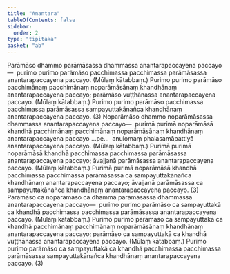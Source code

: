 ```yaml
---
title: "Anantara"
tableOfContents: false
sidebar:
  order: 2
type: "tipitaka"
basket: "ab"
---
```



<DynamicBreadcrumb />

<Division number="23">

<Paragraph number="2169">
Parāmāso dhammo parāmāsassa dhammassa anantarapaccayena paccayo—  purimo purimo parāmāso pacchimassa pacchimassa parāmāsassa anantarapaccayena paccayo. (Mūlaṃ kātabbaṃ.) Purimo purimo parāmāso pacchimānaṃ pacchimānaṃ noparāmāsānaṃ khandhānaṃ anantarapaccayena paccayo; parāmāso vuṭṭhānassa anantarapaccayena paccayo. (Mūlaṃ kātabbaṃ.) Purimo purimo parāmāso pacchimassa pacchimassa parāmāsassa sampayuttakānañca khandhānaṃ anantarapaccayena paccayo. (3)
</Paragraph>

</Division>
<Division number="24">

<Paragraph number="2170">
Noparāmāso dhammo noparāmāsassa dhammassa anantarapaccayena paccayo—  purimā purimā noparāmāsā khandhā pacchimānaṃ pacchimānaṃ noparāmāsānaṃ khandhānaṃ anantarapaccayena paccayo …pe…  anulomaṃ phalasamāpattiyā anantarapaccayena paccayo. (Mūlaṃ kātabbaṃ.) Purimā purimā noparāmāsā khandhā pacchimassa pacchimassa parāmāsassa anantarapaccayena paccayo; āvajjanā parāmāsassa anantarapaccayena paccayo. (Mūlaṃ kātabbaṃ.) Purimā purimā noparāmāsā khandhā pacchimassa pacchimassa parāmāsassa ca sampayuttakānañca khandhānaṃ anantarapaccayena paccayo; āvajjanā parāmāsassa ca sampayuttakānañca khandhānaṃ anantarapaccayena paccayo. (3)
</Paragraph>

</Division>
<Division number="25">

<Paragraph number="2171">
Parāmāso ca noparāmāso ca dhammā parāmāsassa dhammassa anantarapaccayena paccayo—  purimo purimo parāmāso ca sampayuttakā ca khandhā pacchimassa pacchimassa parāmāsassa anantarapaccayena paccayo. (Mūlaṃ kātabbaṃ.) Purimo purimo parāmāso ca sampayuttakā ca khandhā pacchimānaṃ pacchimānaṃ noparāmāsānaṃ khandhānaṃ anantarapaccayena paccayo; parāmāso ca sampayuttakā ca khandhā vuṭṭhānassa anantarapaccayena paccayo. (Mūlaṃ kātabbaṃ.) Purimo purimo parāmāso ca sampayuttakā ca khandhā pacchimassa pacchimassa parāmāsassa sampayuttakānañca khandhānaṃ anantarapaccayena paccayo. (3)
</Paragraph>
</Division>